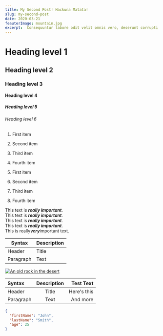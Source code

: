 ```yaml
---
title: My Second Post! Hackuna Matata!
slug: my-second-post
date: 2020-03-21
feauterImage: mountain.jpg
excerpt:  Consequuntur labore odit velit omnis vero, deserunt corrupti.
---
```



# Heading level 1	

## Heading level 2		

### Heading level 3	

#### Heading level 4	

##### Heading level 5	

###### Heading level 6


1. First item
2. Second item
3. Third item
4. Fourth item

1. First item
8. Second item
3. Third item
5. Fourth item


This text is ***really important***.	
This text is ___really important___.	
This text is __*really important*__.	
This text is **_really important_**.	
This is really***very***important text.	 

| Syntax      | Description |
| ----------- | ----------- |
| Header      | Title       |
| Paragraph   | Text        |

[![An old rock in the desert](/assets/images/shiprock.jpg "Shiprock, New Mexico by Beau Rogers")](https://www.flickr.com/photos/beaurogers/31833779864/in/photolist-Qv3rFw-34mt9F-a9Cmfy-5Ha3Zi-9msKdv-o3hgjr-hWpUte-4WMsJ1-KUQ8N-deshUb-vssBD-6CQci6-8AFCiD-zsJWT-nNfsgB-dPDwZJ-bn9JGn-5HtSXY-6CUhAL-a4UTXB-ugPum-KUPSo-fBLNm-6CUmpy-4WMsc9-8a7D3T-83KJev-6CQ2bK-nNusHJ-a78rQH-nw3NvT-7aq2qf-8wwBso-3nNceh-ugSKP-4mh4kh-bbeeqH-a7biME-q3PtTf-brFpgb-cg38zw-bXMZc-nJPELD-f58Lmo-bXMYG-bz8AAi-bxNtNT-bXMYi-bXMY6-bXMYv)

| Syntax      | Description | Test Text     |
| :---        |    :----:   |          ---: |
| Header      | Title       | Here's this   |
| Paragraph   | Text        | And more      |

```json
{
  "firstName": "John",
  "lastName": "Smith",
  "age": 25
}
```